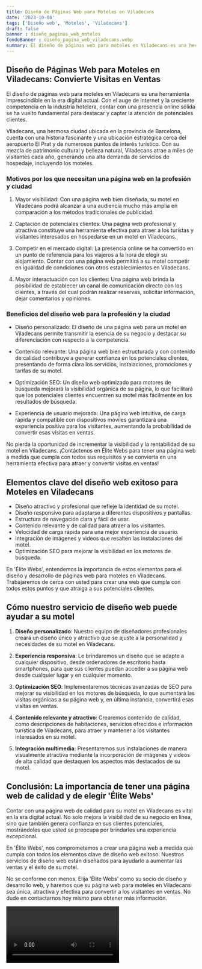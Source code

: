 ```yaml
---
title: Diseño de Páginas Web para Moteles en Viladecans
date: '2023-10-04'
tags: ['Diseño web', 'Moteles', 'Viladecans']
draft: false
banner : diseño_paginas_web_moteles
fondoBanner : diseño_pagina_web_viladecans.webp
summary: El diseño de páginas web para moteles en Viladecans es una herramienta imprescindible en la era digital actual. Con el auge de internet y la creciente competencia en la industria hotelera, contar con una presencia online sólida se ha vuelto fundamental para destacar y captar la atención de potenciales clientes.
---
```


## Diseño de Páginas Web para Moteles en Viladecans: Convierte Visitas en Ventas

El diseño de páginas web para moteles en Viladecans es una herramienta imprescindible en la era digital actual. Con el auge de internet y la creciente competencia en la industria hotelera, contar con una presencia online sólida se ha vuelto fundamental para destacar y captar la atención de potenciales clientes.

Viladecans, una hermosa ciudad ubicada en la provincia de Barcelona, cuenta con una historia fascinante y una ubicación estratégica cerca del aeropuerto El Prat y de numerosos puntos de interés turístico. Con su mezcla de patrimonio cultural y belleza natural, Viladecans atrae a miles de visitantes cada año, generando una alta demanda de servicios de hospedaje, incluyendo los moteles.

### Motivos por los que necesitan una página web en la profesión y ciudad

1. Mayor visibilidad: Con una página web bien diseñada, su motel en Viladecans podrá alcanzar a una audiencia mucho más amplia en comparación a los métodos tradicionales de publicidad.

2. Captación de potenciales clientes: Una página web profesional y atractiva constituye una herramienta efectiva para atraer a los turistas y visitantes interesados en hospedarse en un motel en Viladecans.

3. Competir en el mercado digital: La presencia online se ha convertido en un punto de referencia para los viajeros a la hora de elegir su alojamiento. Contar con una página web permitirá a su motel competir en igualdad de condiciones con otros establecimientos en Viladecans.

4. Mayor interactuación con los clientes: Una página web brinda la posibilidad de establecer un canal de comunicación directo con los clientes, a través del cual podrán realizar reservas, solicitar información, dejar comentarios y opiniones.

### Beneficios del diseño web para la profesión y la ciudad

- Diseño personalizado: El diseño de una página web para un motel en Viladecans permite transmitir la esencia de su negocio y destacar su diferenciación con respecto a la competencia.

- Contenido relevante: Una página web bien estructurada y con contenido de calidad contribuye a generar confianza en los potenciales clientes, presentando de forma clara los servicios, instalaciones, promociones y tarifas de su motel.

- Optimización SEO: Un diseño web optimizado para motores de búsqueda mejorará la visibilidad orgánica de su página, lo que facilitará que los potenciales clientes encuentren su motel más fácilmente en los resultados de búsqueda.

- Experiencia de usuario mejorada: Una página web intuitiva, de carga rápida y compatible con dispositivos móviles garantizará una experiencia positiva para los visitantes, aumentando la probabilidad de convertir esas visitas en ventas.

No pierda la oportunidad de incrementar la visibilidad y la rentabilidad de su motel en Viladecans. ¡Contáctenos en Élite Webs para tener una página web a medida que cumpla con todos sus requisitos y se convierta en una herramienta efectiva para atraer y convertir visitas en ventas!

<GifSeo />

<Cta />

## Elementos clave del diseño web exitoso para Moteles en Viladecans

- Diseño atractivo y profesional que refleje la identidad de su motel.
- Diseño responsivo para adaptarse a diferentes dispositivos y pantallas.
- Estructura de navegación clara y fácil de usar.
- Contenido relevante y de calidad para atraer a los visitantes.
- Velocidad de carga rápida para una mejor experiencia de usuario.
- Integración de imágenes y videos que resalten las instalaciones del motel.
- Optimización SEO para mejorar la visibilidad en los motores de búsqueda.

En 'Élite Webs', entendemos la importancia de estos elementos para el diseño y desarrollo de páginas web para moteles en Viladecans. Trabajaremos de cerca con usted para crear una web que cumpla con todos estos puntos y que atraiga a sus potenciales clientes.

## Cómo nuestro servicio de diseño web puede ayudar a su motel

1. **Diseño personalizado**: Nuestro equipo de diseñadores profesionales creará un diseño único y atractivo que se ajuste a la personalidad y necesidades de su motel en Viladecans.

2. **Experiencia responsiva**: Le brindaremos un diseño que se adapte a cualquier dispositivo, desde ordenadores de escritorio hasta smartphones, para que sus clientes puedan acceder a su página web desde cualquier lugar y en cualquier momento.

3. **Optimización SEO**: Implementaremos técnicas avanzadas de SEO para mejorar su visibilidad en los motores de búsqueda, lo que aumentará las visitas orgánicas a su página web y, en última instancia, convertirá esas visitas en ventas.

4. **Contenido relevante y atractivo**: Crearemos contenido de calidad, como descripciones de habitaciones, servicios ofrecidos e información turística de Viladecans, para atraer y mantener a los visitantes interesados en su motel.

5. **Integración multimedia**: Presentaremos sus instalaciones de manera visualmente atractiva mediante la incorporación de imágenes y videos de alta calidad que destaquen los aspectos más destacados de su motel.

## Conclusión: La importancia de tener una página web de calidad y de elegir 'Élite Webs'

Contar con una página web de calidad para su motel en Viladecans es vital en la era digital actual. No solo mejora la visibilidad de su negocio en línea, sino que también genera confianza en sus clientes potenciales, mostrándoles que usted se preocupa por brindarles una experiencia excepcional.

En 'Élite Webs', nos comprometemos a crear una página web a medida que cumpla con todos los elementos clave de diseño web exitoso. Nuestros servicios de diseño web están diseñados para ayudarlo a aumentar las ventas y el éxito de su motel.

No se conforme con menos. Elija 'Élite Webs' como su socio de diseño y desarrollo web, y haremos que su página web para moteles en Viladecans sea única, atractiva y efectiva para convertir a los visitantes en ventas. No dude en contactarnos hoy mismo para obtener más información.

<Video />

<CtaBot job='Moteles' city='Viladecans'/>

<Gmaps query='Viladecans+españa+maps' />
